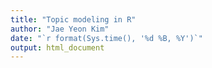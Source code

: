 ```yaml
---
title: "Topic modeling in R"
author: "Jae Yeon Kim"
date: "`r format(Sys.time(), '%d %B, %Y')`"
output: html_document
---
```

